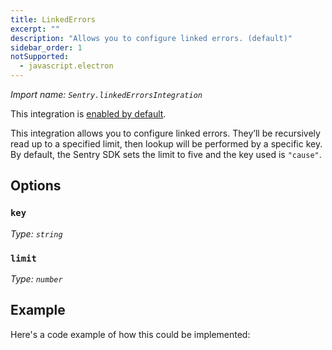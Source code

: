 ```yaml
---
title: LinkedErrors
excerpt: ""
description: "Allows you to configure linked errors. (default)"
sidebar_order: 1
notSupported:
  - javascript.electron
---
```


_Import name: `Sentry.linkedErrorsIntegration`_

This integration is [enabled by default](./../#modifying-default-integrations).

This integration allows you to configure linked errors. They’ll be recursively read up to a specified limit, then lookup will be performed by a specific key. By default, the Sentry SDK sets the limit to five and the key used is `"cause"`.

## Options

### `key`

_Type: `string`_

### `limit`

_Type: `number`_

## Example

Here's a code example of how this could be implemented:

<PlatformContent includePath="configuration/linked-errors" />
